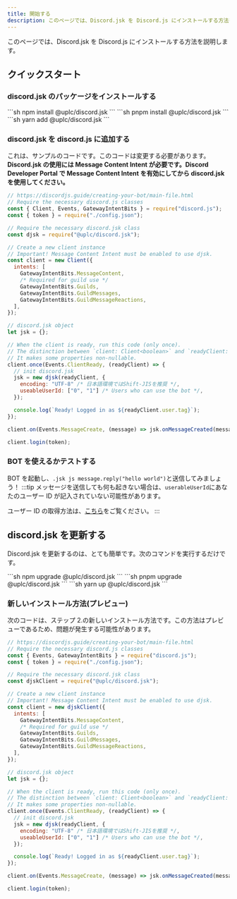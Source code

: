 ```yaml
---
title: 開始する
description: このページでは、Discord.jsk を Discord.js にインストールする方法を説明します。
---
```



このページでは、Discord.jsk を Discord.js にインストールする方法を説明します。

## クイックスタート

### discord.jsk のパッケージをインストールする

<Tabs>
  <TabItem label="npm">
```sh
npm install @uplc/discord.jsk
```
  </TabItem>
  <TabItem label="pnpm">
  ```sh
  pnpm install @uplc/discord.jsk
  ```
  </TabItem>
  <TabItem label="yarn">
  ```sh
  yarn add @uplc/discord.jsk
  ```
  </TabItem>
</Tabs>

### discord.jsk を discord.js に追加する

これは、サンプルのコードです。このコードは変更する必要があります。**Discord.jsk の使用には Message Content Intent が必要です。Discord Developer Portal で Message Content Intent を有効にしてから discord.jsk を使用してください。**

```js
// https://discordjs.guide/creating-your-bot/main-file.html
// Require the necessary discord.js classes
const { Client, Events, GatewayIntentBits } = require("discord.js");
const { token } = require("./config.json");

// Require the necessary discord.jsk class
const djsk = require("@uplc/discord.jsk");

// Create a new client instance
// Important! Message Content Intent must be enabled to use djsk.
const client = new Client({
  intents: [
    GatewayIntentBits.MessageContent,
    /* Required for guild use */
    GatewayIntentBits.Guilds,
    GatewayIntentBits.GuildMessages,
    GatewayIntentBits.GuildMessageReactions,
  ],
});

// discord.jsk object
let jsk = {};

// When the client is ready, run this code (only once).
// The distinction between `client: Client<boolean>` and `readyClient: Client<true>` is important for TypeScript developers.
// It makes some properties non-nullable.
client.once(Events.ClientReady, (readyClient) => {
  // init discord.jsk
  jsk = new djsk(readyClient, {
    encoding: "UTF-8" /* 日本語環境ではShift-JISを推奨 */,
    useableUserId: ["0", "1"] /* Users who can use the bot */,
  });

  console.log(`Ready! Logged in as ${readyClient.user.tag}`);
});

client.on(Events.MessageCreate, (message) => jsk.onMessageCreated(message));

client.login(token);
```

### BOT を使えるかテストする

BOT を起動し、`.jsk js message.reply("hello world")`と送信してみましょう！
:::tip
メッセージを送信しても何も起きない場合は、`userableUserId`にあなたのユーザー ID が記入されていない可能性があります。

ユーザー ID の取得方法は、[こちら](https://support.discord.com/hc/en-us/articles/206346498-Where-can-I-find-my-User-Server-Message-ID)をご覧ください。
:::

## discord.jsk を更新する

Discord.jsk を更新するのは、とても簡単です。次のコマンドを実行するだけです。

<Tabs>
  <TabItem label="npm">
  ```sh
  npm upgrade @uplc/discord.jsk
  ```
  </TabItem>
  <TabItem label="pnpm">
  ```sh
  pnpm upgrade @uplc/discord.jsk
  ```
  </TabItem>
  <TabItem label="yarn">
  ```sh
  yarn up @uplc/discord.jsk
  ```
  </TabItem>
</Tabs>

### 新しいインストール方法(プレビュー)

次のコードは、ステップ 2.の新しいインストール方法です。この方法はプレビューであるため、問題が発生する可能性があります。

```js
// https://discordjs.guide/creating-your-bot/main-file.html
// Require the necessary discord.js classes
const { Events, GatewayIntentBits } = require("discord.js");
const { token } = require("./config.json");

// Require the necessary discord.jsk class
const djskClient = require("@uplc/discord.jsk");

// Create a new client instance
// Important! Message Content Intent must be enabled to use djsk.
const client = new djskClient({
  intents: [
    GatewayIntentBits.MessageContent,
    /* Required for guild use */
    GatewayIntentBits.Guilds,
    GatewayIntentBits.GuildMessages,
    GatewayIntentBits.GuildMessageReactions,
  ],
});

// discord.jsk object
let jsk = {};

// When the client is ready, run this code (only once).
// The distinction between `client: Client<boolean>` and `readyClient: Client<true>` is important for TypeScript developers.
// It makes some properties non-nullable.
client.once(Events.ClientReady, (readyClient) => {
  // init discord.jsk
  jsk = new djsk(readyClient, {
    encoding: "UTF-8" /* 日本語環境ではShift-JISを推奨 */,
    useableUserId: ["0", "1"] /* Users who can use the bot */,
  });

  console.log(`Ready! Logged in as ${readyClient.user.tag}`);
});

client.on(Events.MessageCreate, (message) => jsk.onMessageCreated(message));

client.login(token);
```
